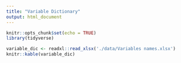 ```yaml
---
title: "Variable Dictionary"
output: html_document
---
```


```r
knitr::opts_chunk$set(echo = TRUE)
library(tidyverse)
```

```r
variable_dic <- readxl::read_xlsx('./data/Variables names.xlsx')
knitr::kable(variable_dic)
```

